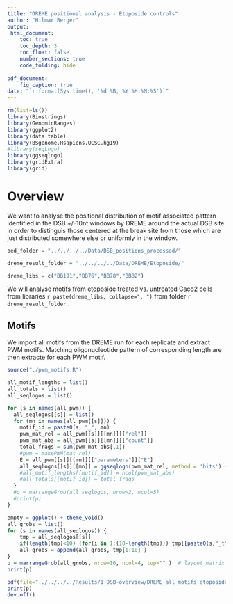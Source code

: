 ```yaml
---
title: "DREME positional analysis - Etoposide controls"
author: "Hilmar Berger"
output: 
 html_document:
    toc: true
    toc_depth: 3
    toc_float: false
    number_sections: true
    code_folding: hide
    
pdf_document:
    fig_caption: true
date: "`r format(Sys.time(), '%d %B, %Y %H:%M:%S')`"
---
```


```r
rm(list=ls())
library(Biostrings)
library(GenomicRanges)
library(ggplot2)
library(data.table)
library(BSgenome.Hsapiens.UCSC.hg19)
#library(seqLogo)
library(ggseqlogo)
library(gridExtra)
library(grid)
```

# Overview

We want to analyse the positional distribution of motif associated pattern identified in the DSB +/-10nt windows by DREME around the actual DSB site in order to distinguis those centered at the break site from those which are just distributed somewhere else or uniformly in the window.

```r
bed_folder = "../../../../Data/DSB_positions_processed/"

dreme_result_folder = "../../../../Data/DREME/Etoposide/"

dreme_libs = c("BB191","BB76","BB78","BB82")
```

We will analyse motifs from etoposide treated vs. untreated Caco2 cells from libraries `r paste(dreme_libs, collapse=", ")` from folder `r dreme_result_folder` .

## Motifs

We import all motifs from the DREME run for each replicate and extract PWM motifs. Matching oligonucleotide pattern of corresponding length are then extracte for each PWM motif. 

```r
source("./pwm_motifs.R")
```

```r

all_motif_lengths = list()
all_totals = list()
all_seqlogos = list()

for (s in names(all_pwm)) {
  all_seqlogos[[s]] = list()
  for (mn in names(all_pwm[[s]])) {
    motif_id = paste0(s, "_", mn)
    pwm_mat_rel = all_pwm[[s]][[mn]][["rel"]]
    pwm_mat_abs = all_pwm[[s]][[mn]][["count"]]
    total_frags = sum(pwm_mat_abs[,1])
    #pwm = makePWM(mat_rel)
    E = all_pwm[[s]][[mn]][["parameters"]]["E"]
    all_seqlogos[[s]][[mn]] = ggseqlogo(pwm_mat_rel, method = 'bits') + ggtitle(paste0(motif_id, " (n=",total_frags,", E=",E,")") ) + theme(plot.title=element_text(size=10))
    #all_motif_lengths[[motif_id]] = ncol(pwm_mat_abs)
    #all_totals[[motif_id]] = total_frags
  }
  #p = marrangeGrob(all_seqlogos, nrow=2, ncol=5)
  #print(p)
}
```


```r
empty = ggplot() + theme_void()
all_grobs = list()
for (s in names(all_seqlogos)) {
    tmp = all_seqlogos[[s]]
    if(length(tmp)<10) {for(i in 1:(10-length(tmp))) tmp[[paste0(s,"_t",i)]] = empty }
    all_grobs = append(all_grobs, tmp[1:10] )
}
p = marrangeGrob(all_grobs, nrow=10, ncol=4, top="" )  # layout_matrix = matrix(c(1,2,2,2,3,3,4,4), ncol=2, nrow=4)
print(p)  
```

```r
pdf(file="../../../../Results/1_DSB-overview/DREME_all_motifs_etoposide_vs_control_top10.pdf", width = 11, height = 14)
print(p)
dev.off()
```
